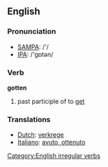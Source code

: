 ==English==

=== Pronunciation ===
*[[w:SAMPA|SAMPA]]: /'/
*[[w:IPA|IPA]]: /'gɒtən/

=== Verb ===
'''gotten'''
# past participle of to [[get]]

=== Translations ===
*[[Dutch]]: [[verkrege]]
*[[Italiano]]: [[avuto, ottenuto]]

[[Category:English irregular verbs]]
